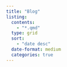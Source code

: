 ```yaml
---
title: "Blog"
listing: 
  contents: 
    - "*.qmd"
  type: grid
  sort:
    - "date desc"
  date-format: medium
  categories: true
---
```

